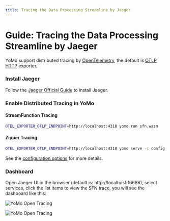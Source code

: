 ```yaml
---
title: Tracing the Data Processing Streamline by Jaeger
---
```



# Guide: Tracing the Data Processing Streamline by Jaeger

YoMo support distributed tracing by [OpenTelemetry](https://opentelemetry.io), the default is [OTLP HTTP](https://opentelemetry.io/docs/specs/otlp/#otlphttp) exporter.

<Steps>

### Install Jaeger

Follow the [Jaeger Official Guide](https://www.jaegertracing.io/docs/getting-started/) to install Jaeger.

### Enable Distributed Tracing in YoMo

#### StreamFunction Tracing

```bash
OTEL_EXPORTER_OTLP_ENDPOINT=http://localhost:4318 yomo run sfn.wasm
```

#### Zipper Tracing

```bash
OTEL_EXPORTER_OTLP_ENDPOINT=http://localhost:4318 yomo serve -c config.yaml
```

See the [configuration options](https://opentelemetry.io/docs/specs/otel/protocol/exporter/#configuration-options) for more details.

### Dashboard

Open Jaeger UI in the browser (default is: http://localhost:16686), select services, click the list items to view the SFN trace, you will see the dashboard like this:

![YoMo Open Tracing](https://github.com/yomorun/yomo/assets/65603/fb5f25e1-b493-4c7b-b3bc-d5a9766a7ee6)

![YoMo Open Tracing](https://github.com/yomorun/yomo/assets/65603/2e1f79ec-cc95-4f39-aa40-339398890ec8)

</Steps>
